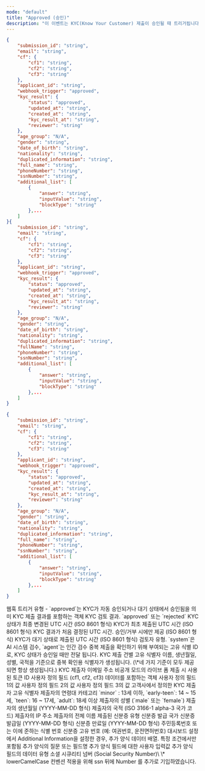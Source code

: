 ```yaml
---
mode: "default"
title: "Approved (승인)"
description: "이 이벤트는 KYC(Know Your Customer) 제출이 승인될 때 트리거됩니다. 승인은 자동화된 시스템 검증을 통과하거나 수동 검토 후 이루어질 수 있습니다. 이 이벤트는 KYC 프로세스가 성공적으로 완료되었음을 나타내며, 사용자 계정 활성화나 서비스 접근 권한 부여 등의 후속 조치를 시작할 수 있는 신호가 됩니다."
---
```


<CodeGroup>

```json approved-webhook-id-document.json
{
    "submission_id": "string",
    "email": "string",
    "cf": {
        "cf1": "string",
        "cf2": "string",
        "cf3": "string"
    },
    "applicant_id": "string",
    "webhook_trigger": "approved",
    "kyc_result": {
        "status": "approved",
        "updated_at": "string",
        "created_at": "string",
        "kyc_result_at": "string",
        "reviewer": "string"
    },
    "age_group": "N/A",
    "gender": "string",
    "date_of_birth": "string",
    "nationality": "string",
    "duplicated_information": "string",
    "full_name": "string",
    "phoneNumber": "string",
    "ssnNumber": "string",
    "additional_list": [
        {
            "answer": "string",
            "inputValue": "string",
            "blockType": "string"
        },...
    ]
}{
    "submission_id": "string",
    "email": "string",
    "cf": {
        "cf1": "string",
        "cf2": "string",
        "cf3": "string"
    },
    "applicant_id": "string",
    "webhook_trigger": "approved",
    "kyc_result": {
        "status": "approved",
        "updated_at": "string",
        "created_at": "string",
        "kyc_result_at": "string",
        "reviewer": "string"
    },
    "age_group": "N/A",
    "gender": "string",
    "date_of_birth": "string",
    "nationality": "string",
    "duplicated_information": "string",
    "fullName": "string",
    "phoneNumber": "string",
    "ssnNumber": "string",
    "additional_list": [
        {
            "answer": "string",
            "inputValue": "string",
            "blockType": "string"
        },...
    ]
}
```


```json approved-webhook-knowledge-based.json
{
    "submission_id": "string",
    "email": "string",
    "cf": {
        "cf1": "string",
        "cf2": "string",
        "cf3": "string"
    },
    "applicant_id": "string",
    "webhook_trigger": "approved",
    "kyc_result": {
        "status": "approved",
        "updated_at": "string",
        "created_at": "string",
        "kyc_result_at": "string",
        "reviewer": "string"
    },
    "age_group": "N/A",
    "gender": "string",
    "date_of_birth": "string",
    "nationality": "string",
    "duplicated_information": "string",
    "full_name": "string",
    "phoneNumber": "string",
    "ssnNumber": "string",
    "additional_list": [
        {
            "answer": "string",
            "inputValue": "string",
            "blockType": "string"
        },...
    ]
}
```

</CodeGroup>

<ResponseField name="webhook_trigger" type="string">
  웹훅 트리거 유형 - `approved`는 KYC가 자동 승인되거나 대기 상태에서 승인됨을 의미
</ResponseField>

<ResponseField name="kyc_result" type="object">
  KYC 제출 결과를 포함하는 객체

  <Expandable title="properties">
    <ResponseField name="status" type="string">
      KYC 검토 결과. `approved` 또는 `rejected`
    </ResponseField>
    <ResponseField name="updated_at" type="string">
      KYC 상태가 최종 변경된 UTC 시간 (ISO 8601 형식)
    </ResponseField>
    <ResponseField name="created_at" type="string">
      KYC가 최초 제출된 UTC 시간 (ISO 8601 형식)
    </ResponseField>
    <ResponseField name="kyc_result_at" type="string">
      KYC 결과가 처음 결정된 UTC 시간. 승인/거부 시에만 제공 (ISO 8601 형식)
    </ResponseField>
    <ResponseField name="pending_at" type="string">
      KYC가 대기 상태로 제출된 UTC 시간 (ISO 8601 형식)
    </ResponseField>
    <ResponseField name="reviewer" type="string">
      검토자 유형. `system`은 AI 시스템 검수, `agent`는 인간 검수
    </ResponseField>
  </Expandable>
</ResponseField>

<ResponseField name="applicant_id" type="string">
  중복 제출을 확인하기 위해 부여되는 고유 식별 ID로, KYC 상태가 승인일 때만 전달 됩니다.
</ResponseField>

<ResponseField name="submission_id" type="string">
  KYC 제출 건별 고유 식별자
</ResponseField>

<ResponseField name="duplicated_information" type="string">
  이름, 생년월일, 성별, 국적을 기준으로 중복 확인용 식별자가 생성됩니다. (\*네 가지 기준이 모두 제공되면 항상 생성됩니다.)
</ResponseField>

<ResponseField name="email" type="string">
  KYC 제출자 이메일 주소
</ResponseField>

<ResponseField name="tokenId" type="string">
  비공개 모드의 라이브 폼 제출 시 사용된 토큰 ID
</ResponseField>

<ResponseField name="cf" type="object">
  사용자 정의 필드 (cf1, cf2, cf3) 데이터를 포함하는 객체

  <Expandable title="properties">
    <ResponseField name="cf1" type="string">
      사용자 정의 필드 1의 값
    </ResponseField>
    <ResponseField name="cf2" type="string">
      사용자 정의 필드 2의 값
    </ResponseField>
    <ResponseField name="cf3" type="string">
      사용자 정의 필드 3의 값
    </ResponseField>
  </Expandable>
</ResponseField>

<ResponseField name="userid" type="string">
  고객사에서 정의한 KYC 제출자 고유 식별자
</ResponseField>

<ResponseField name="age_group" type="string">
  제출자의 연령대 카테고리
  `minor` : 13세 이하,
  `early-teen`: 14 ~ 15세,
  `teen`: 16 ~ 17세,
  `adult`: 18세 이상
</ResponseField>

<ResponseField name="gender" type="string">
  제출자의 성별 (`male` 또는 `female`)
</ResponseField>

<ResponseField name="date_of_birth" type="string">
  제출자의 생년월일 (YYYY-MM-DD 형식)
</ResponseField>

<ResponseField name="nationality" type="string">
  제출자의 국적 (ISO 3166-1 alpha-3 국가 코드)
</ResponseField>

<ResponseField name="ipAddress" type="string">
  제출자의 IP 주소
</ResponseField>

<ResponseField name="fullName" type="string">
  제출자의 전체 이름
</ResponseField>

<ResponseField name="idType" type="string">
  제출된 신분증 유형
</ResponseField>

<ResponseField name="issuingCountry" type="string">
  신분증 발급 국가
</ResponseField>

<ResponseField name="issueDate" type="string">
  신분증 발급일 (YYYY-MM-DD 형식)
</ResponseField>

<ResponseField name="expireDate" type="string">
  신분증 만료일 (YYYY-MM-DD 형식)
</ResponseField>

<ResponseField name="identityNumber" type="string">
  주민등록번호 또는 이에 준하는 식별 번호
</ResponseField>

<ResponseField name="documentNumber" type="string">
  신분증 고유 번호 (예: 여권번호, 운전면허번호)
</ResponseField>

<ResponseField name="additional_list" type="array">
  대시보드 설정에서 Additional Information을 설정한 경우, 추가 양식 데이터 배열. 특정 조건에서만 포함됨

  <ResponseField name="additional_list_obj" type="object">
    <Expandable title="properties">
      <ResponseField name="answer" type="string">
        추가 양식의 질문 또는 필드명
      </ResponseField>
      <ResponseField name="inputValue" type="string">
        추가 양식 필드에 대한 사용자 입력값
      </ResponseField>
      <ResponseField name="blockType" type="string">
        추가 양식 필드의 데이터 유형
      </ResponseField>
    </Expandable>
  </ResponseField>
</ResponseField>

<ResponseField name="ssnNumber" type="string">
  소셜 시큐리티 넘버 (Social Security Number)\
  \* lowerCamelCase 컨벤션 적용을 위해 ssn 뒤에 Number 를 추가로 기입하였습니다.
</ResponseField>